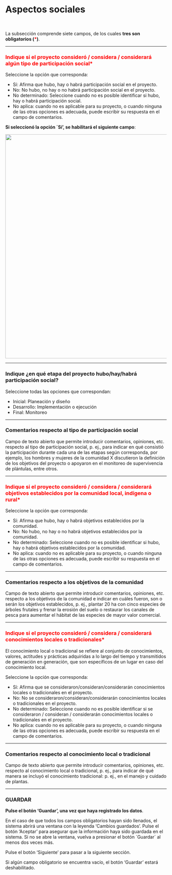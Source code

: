 #  Aspectos sociales {.unnumbered}

<br>

La subsección comprende siete campos, de los cuales **tres son obligatorios (<span style="color:red">\*</span>)**.

----

### <span style="color:red">Indique si el proyecto consideró / considera / considerará algún tipo de participación social\*</span> {.unnumbered}
Seleccione la opción que corresponda:

- Sí: Afirma que hubo, hay o habrá participación social en el proyecto.
- No: No hubo, no hay o no habrá participación social en el proyecto.
- No determinado: Seleccione cuando no es posible identificar si hubo, hay o habrá participación social.
- No aplica: cuando no es aplicable para su proyecto, o cuando ninguna de las otras opciones es adecuada, puede escribir su respuesta en el campo de comentarios.

**Si seleccionó la opción ´Sí’, se habilitará el siguiente campo**:

![](images/Imagen9.png){width="700"}

----

### Indique ¿en qué etapa del proyecto hubo/hay/habrá participación social? {.unnumbered}
Seleccione todas las opciones que correspondan:

- Inicial: Planeación y diseño
- Desarrollo: Implementación o ejecución
- Final: Monitoreo

----

### Comentarios respecto al tipo de participación social{.unnumbered}
Campo de texto abierto que permite introducir comentarios, opiniones, etc. respecto al tipo de participación social, p. ej., para indicar en qué consistió la participación durante cada una de las etapas según corresponda, por ejemplo,  los hombres y mujeres de la comunidad X discutieron la definición de los objetivos del proyecto o apoyaron en el monitoreo de supervivencia de plántulas, entre otros.

----

### <span style="color:red">Indique si el proyecto consideró / considera / considerará objetivos establecidos por la comunidad local, indígena o rural\*</span> {.unnumbered}
Seleccione la opción que corresponda:

- Sí: Afirma que hubo, hay o habrá objetivos establecidos por la comunidad.
- No: No hubo, no hay o no habrá objetivos establecidos por la comunidad.
- No determinado: Seleccione cuando no es posible identificar si hubo, hay o habrá objetivos establecidos por la comunidad.
- No aplica: cuando no es aplicable para su proyecto, o cuando ninguna de las otras opciones es adecuada, puede escribir su respuesta en el campo de comentarios.

----

### Comentarios respecto a los objetivos de la comunidad {.unnumbered}
Campo de texto abierto que permite introducir comentarios, opiniones, etc. respecto a los objetivos de la comunidad e indicar en cuáles fueron, son o serán los objetivos establecidos, p. ej., plantar 20 ha con cinco especies de árboles frutales y frenar la erosión del suelo o restaurar los canales de pesca para aumentar el hábitat de las especies de mayor valor comercial.

----

### <span style="color:red">Indique si el proyecto consideró / considera / considerará conocimientos locales o tradicionales\*</span> {.unnumbered}
El conocimiento local o tradicional se refiere al conjunto de conocimientos, valores, actitudes y prácticas adquiridas a lo largo del tiempo y transmitidos de generación en generación, que son específicos de un lugar en caso del conocimiento local.

Seleccione la opción que corresponda:

- Sí: Afirma que se consideraron/consideran/considerarán conocimientos locales o tradicionales en el proyecto.
- No: No se consideraron/consideran/considerarán conocimientos locales o tradicionales en el proyecto.
- No determinado: Seleccione cuando no es posible identificar si se consideraron / consideran / considerarán conocimientos locales o tradicionales en el proyecto.
- No aplica: cuando no es aplicable para su proyecto, o cuando ninguna de las otras opciones es adecuada, puede escribir su respuesta en el campo de comentarios.

----

### Comentarios respecto al conocimiento local o tradicional {.unnumbered}
Campo de texto abierto que permite introducir comentarios, opiniones, etc. respecto al conocimiento local o tradicional, p. ej., para indicar de qué manera se incluyó el conocimiento tradicional: p. ej., en el manejo y cuidado de plantas.

----

### GUARDAR {.unnumbered}

**Pulse el botón ‘Guardar’, una vez que haya registrado los datos**.

En el caso de que todos los campos obligatorios hayan sido llenados, el sistema abrirá una ventana con la leyenda 'Cambios guardados'. Pulse el botón ‘Aceptar’ para asegurar que la información haya sido guardada en el sistema. Si no se abre la ventana, vuelva a presionar el botón ´Guardar´ al menos dos veces más.

Pulse el botón ‘Siguiente’ para pasar a la siguiente sección. 

Si algún campo obligatorio se encuentra vacío, el botón ‘Guardar’ estará deshabilitado.
